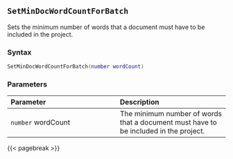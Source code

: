 ## `SetMinDocWordCountForBatch`

Sets the minimum number of words that a document must have to be included in the project.

### Syntax {-}

``` .lua
SetMinDocWordCountForBatch(number wordCount)
```

### Parameters {-}

**Parameter** | **Description**
| :-- | :-- |
`number` wordCount | The minimum number of words that a document must have to be included in the project.

{{< pagebreak >}}